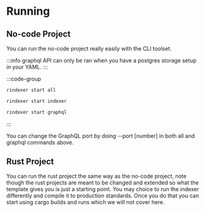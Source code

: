 # Running

## No-code Project

You can run the no-code project really easily with the CLI toolset.

:::info
graphql API can only be ran when you have a postgres storage setup in your YAML.
:::

:::code-group

```bash [indexer and graphql]
rindexer start all
```

```bash [indexer]
rindexer start indexer
```

```bash [graphql]
rindexer start graphql
```

:::

You can change the GraphQL port by doing --port [number] in both all and graphql commands above.

## Rust Project

You can run the rust project the same way as the no-code project, note though the rust projects are meant to be
changed and extended so what the template gives you is just a starting point. You may choice to run the indexer
differently and compile it to production standards. Once you do that you can start using cargo builds and runs which
we will not cover here.